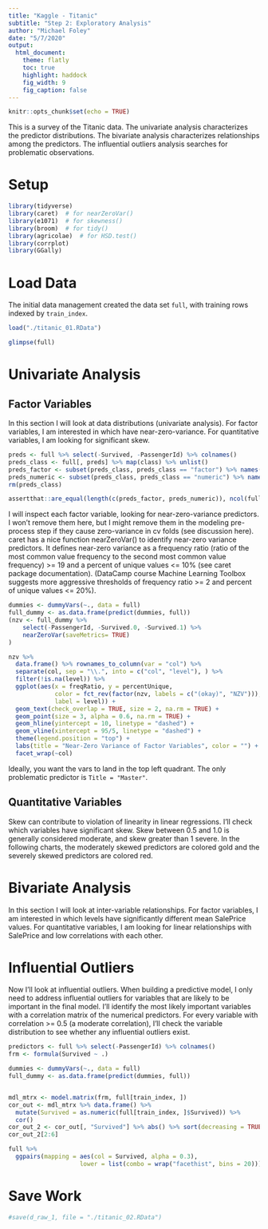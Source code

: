 ```yaml
---
title: "Kaggle - Titanic"
subtitle: "Step 2: Exploratory Analysis"
author: "Michael Foley"
date: "5/7/2020"
output: 
  html_document:
    theme: flatly
    toc: true
    highlight: haddock
    fig_width: 9
    fig_caption: false
---
```


```r
knitr::opts_chunk$set(echo = TRUE)
```


This is a survey of the Titanic data.  The univariate analysis characterizes the predictor distributions.  The bivariate analysis characterizes relationships among the predictors.  The influential outliers analysis searches for problematic observations.

# Setup

```r
library(tidyverse)
library(caret)  # for nearZeroVar()
library(e1071)  # for skewness()
library(broom)  # for tidy()
library(agricolae)  # for HSD.test()
library(corrplot)
library(GGally)
```


# Load Data

The initial data management created the data set `full`, with training rows indexed by `train_index`.

```r
load("./titanic_01.RData")

glimpse(full)
```

# Univariate Analysis

## Factor Variables

In this section I will look at data distributions (univariate analysis). For factor variables, I am interested in which have near-zero-variance. For quantitative variables, I am looking for significant skew.

```r
preds <- full %>% select(-Survived, -PassengerId) %>% colnames()
preds_class <- full[, preds] %>% map(class) %>% unlist()
preds_factor <- subset(preds_class, preds_class == "factor") %>% names()
preds_numeric <- subset(preds_class, preds_class == "numeric") %>% names()
rm(preds_class)

assertthat::are_equal(length(c(preds_factor, preds_numeric)), ncol(full) - 2)
```

I will inspect each factor variable, looking for near-zero-variance predictors. I won’t remove them here, but I might remove them in the modeling pre-process step if they cause zero-variance in cv folds (see discussion here). caret has a nice function nearZeroVar() to identify near-zero variance predictors. It defines near-zero variance as a frequency ratio (ratio of the most common value frequency to the second most common value frequency) >= 19 and a percent of unique values <= 10% (see caret package documentation). (DataCamp course Machine Learning Toolbox suggests more aggressive thresholds of frequency ratio >= 2 and percent of unique values <= 20%).

```r
dummies <- dummyVars(~., data = full)
full_dummy <- as.data.frame(predict(dummies, full))
(nzv <- full_dummy %>%
    select(-PassengerId, -Survived.0, -Survived.1) %>%
    nearZeroVar(saveMetrics= TRUE)
)

nzv %>%
  data.frame() %>% rownames_to_column(var = "col") %>%
  separate(col, sep = "\\.", into = c("col", "level"), ) %>%
  filter(!is.na(level)) %>%
  ggplot(aes(x = freqRatio, y = percentUnique, 
             color = fct_rev(factor(nzv, labels = c("(okay)", "NZV"))), 
             label = level)) +
  geom_text(check_overlap = TRUE, size = 2, na.rm = TRUE) +
  geom_point(size = 3, alpha = 0.6, na.rm = TRUE) +
  geom_hline(yintercept = 10, linetype = "dashed") +
  geom_vline(xintercept = 95/5, linetype = "dashed") +
  theme(legend.position = "top") +
  labs(title = "Near-Zero Variance of Factor Variables", color = "") +
  facet_wrap(~col)
```

Ideally, you want the vars to land in the top left quadrant. The only problematic predictor is `Title = "Master"`.  

## Quantitative Variables

Skew can contribute to violation of linearity in linear regressions. I’ll check which variables have significant skew. Skew between 0.5 and 1.0 is generally considered moderate, and skew greater than 1 severe. In the following charts, the moderately skewed predictors are colored gold and the severely skewed predictors are colored red.

# Bivariate Analysis

In this section I will look at inter-variable relationships. For factor variables, I am interested in which levels have significantly different mean SalePrice values. For quantitative variables, I am looking for linear relationships with SalePrice and low correlations with each other.
 

# Influential Outliers

Now I’ll look at influential outliers. When building a predictive model, I only need to address influential outliers for variables that are likely to be important in the final model. I’ll identify the most likely important variables with a correlation matrix of the numerical predictors. For every variable with correlation >= 0.5 (a moderate correlation), I’ll check the variable distribution to see whether any influential outliers exist.

```r
predictors <- full %>% select(-PassengerId) %>% colnames()
frm <- formula(Survived ~ .)

```


```r
dummies <- dummyVars(~., data = full)
full_dummy <- as.data.frame(predict(dummies, full))


mdl_mtrx <- model.matrix(frm, full[train_index, ])
cor_out <- mdl_mtrx %>% data.frame() %>%
  mutate(Survived = as.numeric(full[train_index, ]$Survived)) %>%
  cor()
cor_out_2 <- cor_out[, "Survived"] %>% abs() %>% sort(decreasing = TRUE)
cor_out_2[2:6]
```

```r
full %>% 
  ggpairs(mapping = aes(col = Survived, alpha = 0.3), 
                    lower = list(combo = wrap("facethist", bins = 20)))
```






# Save Work

```r
#save(d_raw_1, file = "./titanic_02.RData")
```

